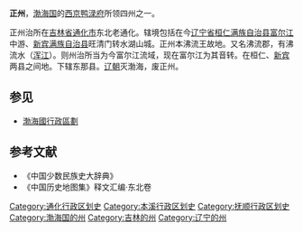 '''正州'''，[[渤海国|渤海国]]的[[西京鸭渌府|西京鸭渌府]]所领四州之一。

正州治所在[[吉林省|吉林省]][[通化市|通化市]]东北老通化。辖境包括在今[[辽宁省|辽宁省]][[桓仁满族自治县|桓仁满族自治县]][[富尔江|富尔江]]中游、[[新宾满族自治县|新宾满族自治县]]旺清门转水湖山城。正州本沸流王故地。又名沸流郡，有沸流水（[[浑江|浑江]]）。则州治所当为今富尔江流域，现在富尔江为其音转。在桓仁、[[新宾|新宾]]两县之间地。下辖东那县。[[辽朝|辽朝]]灭渤海，废正州。

== 参见 ==
*[[渤海國行政區劃|渤海國行政區劃]]

== 参考文献 ==
* 《中国少数民族史大辞典》 
* 《中国历史地图集》释文汇编·东北卷 

{{渤海国行政区划|nocat}}

[[Category:通化行政区划史|Category:通化行政区划史]]
[[Category:本溪行政区划史|Category:本溪行政区划史]]
[[Category:抚顺行政区划史|Category:抚顺行政区划史]]
[[Category:渤海国的州|Category:渤海国的州]]
[[Category:吉林的州|Category:吉林的州]]
[[Category:辽宁的州|Category:辽宁的州]]